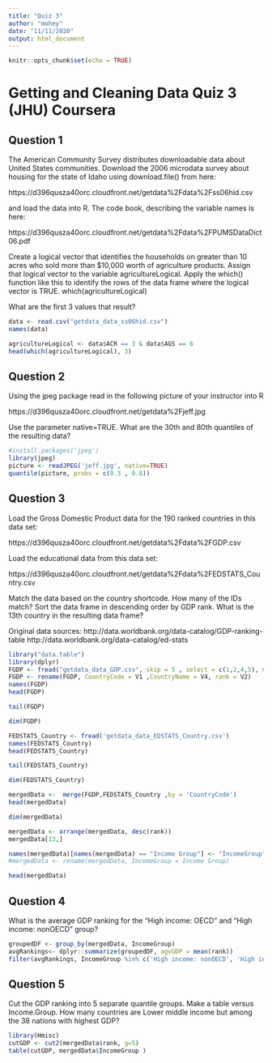 ```yaml
---
title: "Quiz 3"
author: "mohey"
date: "11/11/2020"
output: html_document
---
```


```r
knitr::opts_chunk$set(echo = TRUE)
```
# Getting and Cleaning Data Quiz 3 (JHU) Coursera

Question 1
----------
The American Community Survey distributes downloadable data about United States communities. Download the 2006 microdata survey about housing for the state of Idaho using download.file() from here:

https://d396qusza40orc.cloudfront.net/getdata%2Fdata%2Fss06hid.csv

and load the data into R. The code book, describing the variable names is here:

https://d396qusza40orc.cloudfront.net/getdata%2Fdata%2FPUMSDataDict06.pdf

Create a logical vector that identifies the households on greater than 10 acres who sold more than $10,000 worth of agriculture products. Assign that logical vector to the variable agricultureLogical. Apply the which() function like this to identify the rows of the data frame where the logical vector is TRUE. which(agricultureLogical) 

What are the first 3 values that result?

```r
data <- read.csv("getdata_data_ss06hid.csv")
names(data)
```

```r
agricultureLogical <- data$ACR == 3 & data$AGS == 6
head(which(agricultureLogical), 3)
```

Question 2
----------
Using the jpeg package read in the following picture of your instructor into R

https://d396qusza40orc.cloudfront.net/getdata%2Fjeff.jpg

Use the parameter native=TRUE. What are the 30th and 80th quantiles of the resulting data?
```r
#install.packages('jpeg')
library(jpeg)
picture <- readJPEG('jeff.jpg', native=TRUE)
quantile(picture, probs = c(0.3 , 0.8))

```

Question 3
----------
Load the Gross Domestic Product data for the 190 ranked countries in this data set:

https://d396qusza40orc.cloudfront.net/getdata%2Fdata%2FGDP.csv

Load the educational data from this data set:

https://d396qusza40orc.cloudfront.net/getdata%2Fdata%2FEDSTATS_Country.csv

Match the data based on the country shortcode. How many of the IDs match? Sort the data frame in descending order by GDP rank. What is the 13th country in the resulting data frame?

Original data sources: http://data.worldbank.org/data-catalog/GDP-ranking-table http://data.worldbank.org/data-catalog/ed-stats

```r
library("data.table")
library(dplyr)
FGDP <- fread("getdata_data_GDP.csv", skip = 5 , select = c(1,2,4,5), nrows = 190)
FGDP <- rename(FGDP, CountryCode = V1 ,CountryName = V4, rank = V2)
names(FGDP)
head(FGDP)
```
```r
tail(FGDP)
```

```r
dim(FGDP)
```

```r
FEDSTATS_Country <- fread('getdata_data_EDSTATS_Country.csv')
names(FEDSTATS_Country)
head(FEDSTATS_Country)
```
```r
tail(FEDSTATS_Country)
```
```r
dim(FEDSTATS_Country)
```

```r
mergedData <-  merge(FGDP,FEDSTATS_Country ,by = 'CountryCode')
head(mergedData)
```
```r
dim(mergedData)
```


```r
mergedData <- arrange(mergedData, desc(rank))
mergedData[13,]
```
```r
names(mergedData)[names(mergedData) == "Income Group"] <- "IncomeGroup"
#mergedData <- rename(mergedData, IncomeGroup = Income Group)
```
```r
head(mergedData)
```


Question 4
----------
What is the average GDP ranking for the "High income: OECD" and "High income: nonOECD" group?
```r
groupedDF <- group_by(mergedData, IncomeGroup)
avgRankings<- dplyr::summarize(groupedDF, agvGDP = mean(rank))
filter(avgRankings, IncomeGroup %in% c('High income: nonOECD', 'High income: OECD'))
```

Question 5
----------
Cut the GDP ranking into 5 separate quantile groups. Make a table versus Income.Group. How many countries are Lower middle income but among the 38 nations with highest GDP?

```R
library(Hmisc)
cutGDP <- cut2(mergedData$rank, g=5)
table(cutGDP, mergedData$IncomeGroup )
```